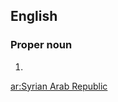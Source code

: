 ==English==
{{wikipedia}}

===Proper noun===
{{en-proper noun}}

# {{non-gloss definition|The official name of [[Syria]].}}

[[ar:Syrian Arab Republic]]